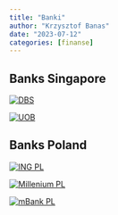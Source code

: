 ```yaml
---
title: "Banki"
author: "Krzysztof Banas"
date: "2023-07-12"
categories: [finanse]
---
```


## Banks Singapore

::: {layout-ncol="2"}
[![DBS](images/dbs.png)](https://internet-banking.dbs.com.sg/IB/Welcome)

[![UOB](images/uob.png)](https://pib.uob.com.sg/PIBLogin/Public/processPreCapture.do?keyId=lpc)
:::

## Banks Poland

::: {layout-ncol="2"}
[![ING PL](images/ing.png)](https://login.ingbank.pl/mojeing/app/#login)

[![Millenium PL](images/millenium.png)](https://www.bankmillennium.pl/logowanie)

[![mBank PL](images/mbank.png)](https://online.mbank.pl/pl/Login)
:::


